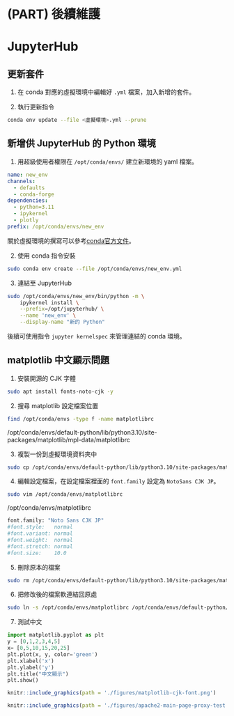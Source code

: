 # (PART) 後續維護 {-}

# JupyterHub {#maintaince-jupyterhub}

## 更新套件

1. 在 conda 對應的虛擬環境中編輯好 `.yml` 檔案，加入新增的套件。

2. 執行更新指令

  ``` .bash
  conda env update --file <虛擬環境>.yml --prune
  ```

## 新增供 JupyterHub 的 Python 環境

1. 用超級使用者權限在 `/opt/conda/envs/` 建立新環境的 yaml 檔案。
``` yaml
name: new_env
channels:
  - defaults
  - conda-forge
dependencies:
  - python=3.11
  - ipykernel
  - plotly
prefix: /opt/conda/envs/new_env
```

::: {.rmdnote}
關於虛擬環境的撰寫可以參考[conda官方文件](https://conda.io/projects/conda/en/latest/user-guide/tasks/manage-environments.html#creating-an-environment-file-manually)。
:::

2. 使用 conda 指令安裝

  ``` .bash
  sudo conda env create --file /opt/conda/envs/new_env.yml
  ```
  
3. 連結至 JupyterHub
```.bash
sudo /opt/conda/envs/new_env/bin/python -m \
    ipykernel install \
    --prefix=/opt/jupyterhub/ \
    --name 'new_env' \
    --display-name "新的 Python"
```

後續可使用指令 `jupyter kernelspec` 來管理連結的 conda 環境。

## matplotlib 中文顯示問題

1. 安裝開源的 CJK 字體

```.bash
sudo apt install fonts-noto-cjk -y
```

2. 搜尋 matplotlib 設定檔案位置

```.bash
find /opt/conda/envs -type f -name matplotlibrc
```

::: {.console_output}
/opt/conda/envs/default-python/lib/python3.10/site-packages/matplotlib/mpl-data/matplotlibrc

:::

3. 複製一份到虛擬環境資料夾中

```.bash
sudo cp /opt/conda/envs/default-python/lib/python3.10/site-packages/matplotlib/mpl-data/matplotlibrc /opt/conda/envs
```

4. 編輯設定檔案，在設定檔案裡面的 `font.family` 設定為 `NotoSans CJK JP`。

```.bash
sudo vim /opt/conda/envs/matplotlibrc
```

::: {.code-label}
/opt/conda/envs/matplotlibrc
:::

``` bash
font.family: "Noto Sans CJK JP"
#font.style:   normal
#font.variant: normal
#font.weight:  normal
#font.stretch: normal
#font.size:    10.0
```

5. 刪除原本的檔案

``` .bash
sudo rm /opt/conda/envs/default-python/lib/python3.10/site-packages/matplotlib/mpl-data/matplotlibrc
```

6. 把修改後的檔案軟連結回原處

``` .bash
sudo ln -s /opt/conda/envs/matplotlibrc /opt/conda/envs/default-python/lib/python3.10/site-packages/matplotlib/mpl-data/
```

7. 測試中文

``` py
import matplotlib.pyplot as plt  
y = [0,1,2,3,4,5] 
x= [0,5,10,15,20,25] 
plt.plot(x, y, color='green')  
plt.xlabel('x')  
plt.ylabel('y')  
plt.title("中文顯示")   
plt.show()
```

```r
knitr::include_graphics(path = './figures/matplotlib-cjk-font.png')
```


```r
knitr::include_graphics(path = './figures/apache2-main-page-proxy-test.png')
```


